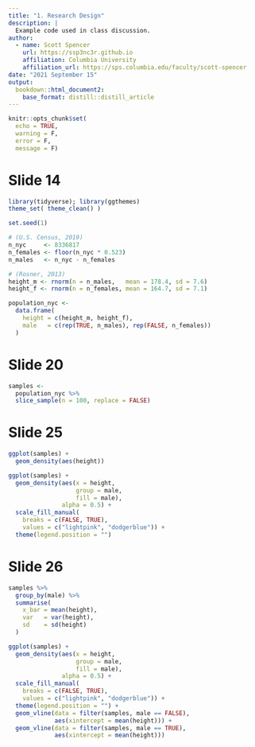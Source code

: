 ```yaml
---
title: "1. Research Design"
description: |
  Example code used in class discussion.
author:
  - name: Scott Spencer 
    url: https://ssp3nc3r.github.io
    affiliation: Columbia University
    affiliation_url: https://sps.columbia.edu/faculty/scott-spencer
date: "2021 September 15"
output:
  bookdown::html_document2:
    base_format: distill::distill_article
---
```


```r
knitr::opts_chunk$set(
  echo = TRUE,
  warning = F,
  error = F,
  message = F)
```

# Slide 14

```r
library(tidyverse); library(ggthemes)
theme_set( theme_clean() )

set.seed(1)

# (U.S. Census, 2019)
n_nyc     <- 8336817
n_females <- floor(n_nyc * 0.523)
n_males   <- n_nyc - n_females

# (Rosner, 2013)
height_m <- rnorm(n = n_males,   mean = 178.4, sd = 7.6)
height_f <- rnorm(n = n_females, mean = 164.7, sd = 7.1)

population_nyc <- 
  data.frame(
    height = c(height_m, height_f),
    male   = c(rep(TRUE, n_males), rep(FALSE, n_females))
  )
```

# Slide 20

```r
samples <- 
  population_nyc %>% 
  slice_sample(n = 100, replace = FALSE)
```

# Slide 25

```r
ggplot(samples) + 
  geom_density(aes(height))
```

```r
ggplot(samples) + 
  geom_density(aes(x = height, 
                   group = male, 
                   fill = male),
               alpha = 0.5) +
  scale_fill_manual(
    breaks = c(FALSE, TRUE), 
    values = c("lightpink", "dodgerblue")) +
  theme(legend.position = "")
```

# Slide 26

```r
samples %>%
  group_by(male) %>%
  summarise(
    x_bar = mean(height), 
    var   = var(height), 
    sd    = sd(height)
  )
```

```r
ggplot(samples) + 
  geom_density(aes(x = height, 
                   group = male, 
                   fill = male),
               alpha = 0.5) +
  scale_fill_manual(
    breaks = c(FALSE, TRUE), 
    values = c("lightpink", "dodgerblue")) +
  theme(legend.position = "") +
  geom_vline(data = filter(samples, male == FALSE),
             aes(xintercept = mean(height))) +
  geom_vline(data = filter(samples, male == TRUE),
             aes(xintercept = mean(height)))
```

